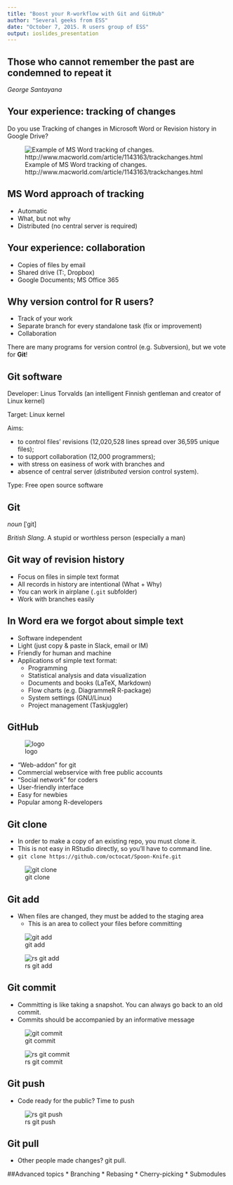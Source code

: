 ```yaml
---
title: "Boost your R-workflow with Git and GitHub"
author: "Several geeks from ESS"
date: "October 7, 2015. R users group of ESS"
output: ioslides_presentation
---
```


## Those who cannot remember the past are condemned to repeat it

_George Santayana_

## Your experience: tracking of changes

Do you use Tracking of changes in Microsoft Word or Revision history in Google Drive?

![Example of MS Word tracking of changes. http://www.macworld.com/article/1143163/trackchanges.html](plots/word_tracking.jpg)

## MS Word approach of tracking

* Automatic
* What, but not why
* Distributed (no central server is required)

## Your experience: collaboration

* Copies of files by email
* Shared drive (T:, Dropbox)
* Google Documents; MS Office 365

## Why version control for R users?

* Track of your work
* Separate branch for every standalone task (fix or improvement)
* Collaboration

There are many programs for version control (e.g. Subversion), but we vote for __Git__!


## Git software

Developer: Linus Torvalds (an intelligent Finnish gentleman and creator of Linux kernel) 

Target: Linux kernel

Aims:

* to control files' revisions (12,020,528 lines spread over 36,595 unique files);
* to support collaboration (12,000 programmers);
* with stress on easiness of work with branches and
* absence of central server (_distributed_ version control system).

Type: Free open source software

## Git

_noun_ [ˈgit]

_British Slang_. A stupid or worthless person (especially a man)

## Git way of revision history

* Focus on files in simple text format
* All records in history are intentional (What + Why)
* You can work in airplane (`.git` subfolder)
* Work with branches easily

## In Word era we forgot about simple text

* Software independent
* Light (just copy & paste in Slack, email or IM)
* Friendly for human and machine
* Applications of simple text format:
    * Programming
    * Statistical analysis and data visualization
    * Documents and books (LaTeX, Markdown)
    * Flow charts (e.g. DiagrammeR R-package)
    * System settings (GNU/Linux)
    * Project management (Taskjuggler)

## GitHub
<div class="centered">
![logo](plots/GitHub-Mark-120px-plus.png)
</div>


* "Web-addon" for git
* Commercial webservice with free public accounts
* "Social network" for coders
* User-friendly interface
* Easy for newbies
* Popular among R-developers

## Git clone

* In order to make a copy of an existing repo, you must clone it.
* This is not easy in RStudio directly, so you'll have to command line.
* `git clone https://github.com/octocat/Spoon-Knife.git`

![git clone](plots/Bash-git-clone.png)


## Git add

* When files are changed, they must be added to the staging area
  * This is an area to collect your files before committing

![git add](plots/Bash-git-add.png)

![rs git add](plots/RStudio-git-add.png)


## Git commit

* Committing is like taking a snapshot. You can always go back to an old commit.
* Commits should be accompanied by an informative message

![git commit](plots/Bash-git-commit.png)

![rs git commit](plots/RStudio-git-commit.png)

## Git push

* Code ready for the public? Time to push

![rs git push](plots/RStudio-git-push.png)

## Git pull

* Other people made changes? git pull.

##Advanced topics
* Branching
* Rebasing
* Cherry-picking
* Submodules
